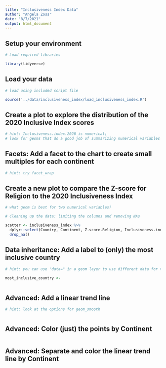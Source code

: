 ```yaml
---
title: "Inclusiveness Index Data"
author: "Angela Zoss"
date: "8/7/2021"
output: html_document
---
```


## Setup your environment

```r

# Load required libraries

library(tidyverse)

```

## Load your data

```r

# load using included script file

source('../data/inclusiveness_index/load_inclusiveness_index.R')


```

## Create a plot to explore the distribution of the 2020 Inclusive Index scores

```r

# hint: Inclusiveness.index.2020 is numerical; 
# look for geoms that do a good job of summarizing numerical variables


```

## Facets: Add a facet to the chart to create small multiples for each continent

```r

# hint: try facet_wrap


```

## Create a new plot to compare the Z-score for Religion to the 2020 Inclusiveness Index

```r

# what geom is best for two numerical variables?


```

```r

# Cleaning up the data: limiting the columns and removing NAs

scatter <- inclusiveness_index %>% 
  dplyr::select(Country, Continent, Z.score.Religion, Inclusiveness.index.2020) %>% 
  drop_na()


```


## Data inheritance: Add a label to (only) the most inclusive country

```r

# hint: you can use "data=" in a geom layer to use different data for that layer 

most_inclusive_country <- 
  

```

## Advanced: Add a linear trend line

```r

# hint: look at the options for geom_smooth



```

## Advanced: Color (just) the points by Continent

```r



```

## Advanced: Separate and color the linear trend line by Continent

```r




```


